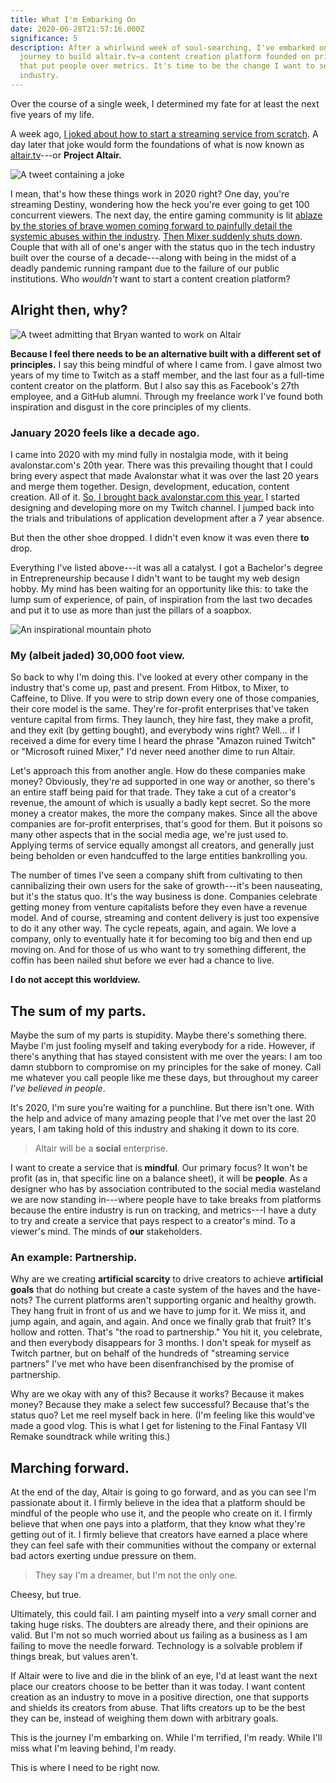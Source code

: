 ```yaml
---
title: What I'm Embarking On
date: 2020-06-28T21:57:16.000Z
significance: 5
description: After a whirlwind week of soul-searching, I've embarked on a new
  journey to build altair.tv—a content creation platform founded on principles
  that put people over metrics. It's time to be the change I want to see in this
  industry.
---
```



<Lead>

Over the course of a single week, I determined my fate for at least the next five years of my life.

</Lead>

A week ago, [I joked about how to start a streaming service from scratch](https://twitter.com/avalonstar/status/1275143205227388928). A day later that joke would form the foundations of what is now known as [altair.tv](https://altair.tv)---or **Project Altair.**

<Image src="2020-06-28/tweet-1.webp" alt="A tweet containing a joke" caption="No really, I'm asking for a friend." />

I mean, that's how these things work in 2020 right? One day, you're streaming Destiny, wondering how the heck you're ever going to get 100 concurrent viewers. The next day, the entire gaming community is lit [ablaze by the stories of brave women coming forward to painfully detail the systemic abuses within the industry](https://twitter.com/JessyQuil/status/1275638188187496450). [Then Mixer suddenly shuts down](https://twitter.com/WatchMixer/status/1275134189738713088). Couple that with all of one's anger with the status quo in the tech industry built over the course of a decade---along with being in the midst of a deadly pandemic running rampant due to the failure of our public institutions. Who _wouldn't_ want to start a content creation platform?

## Alright then, why?

<Image src="2020-06-28/tweet-2.webp" alt="A tweet admitting that Bryan wanted to work on Altair" caption="Famous last words. 😅" />

**Because I feel there needs to be an alternative built with a different set of principles.** I say this being mindful of where I came from. I gave almost two years of my time to Twitch as a staff member, and the last four as a full-time content creator on the platform. But I also say this as Facebook's 27th employee, and a GitHub alumni. Through my freelance work I've found both inspiration and disgust in the core principles of my clients.

### January 2020 feels like a decade ago.

I came into 2020 with my mind fully in nostalgia mode, with it being avalonstar.com's 20th year. There was this prevailing thought that I could bring every aspect that made Avalonstar what it was over the last 20 years and merge them together. Design, development, education, content creation. All of it. [So, I brought back avalonstar.com this year.](https://avalonstar.com/blog/2020/rebooted) I started designing and developing more on my Twitch channel. I jumped back into the trials and tribulations of application development after a 7 year absence.

But then the other shoe dropped. I didn't even know it was even there **to** drop.

Everything I've listed above---it was all a catalyst. I got a Bachelor's degree in Entrepreneurship because I didn't want to be taught my web design hobby. My mind has been waiting for an opportunity like this: to take the lump sum of experience, of pain, of inspiration from the last two decades and put it to use as more than just the pillars of a soapbox.

<Image src="2020-06-28/mountain.webp" alt="An inspirational mountain photo" caption="Photo by Aravind Kumar on Unsplash." />

### My (albeit jaded) 30,000 foot view.

So back to why I'm doing this. I've looked at every other company in the industry that's come up, past and present. From Hitbox, to Mixer, to Caffeine, to Dlive. If you were to strip down every one of those companies, their core model is the same. They're for-profit enterprises that've taken venture capital from firms. They launch, they hire fast, they make a profit, and they exit (by getting bought), and everybody wins right? Well... if I received a dime for every time I heard the phrase "Amazon ruined Twitch" or "Microsoft ruined Mixer," I'd never need another dime to run Altair.

Let's approach this from another angle. How do these companies make money? Obviously, they're ad supported in one way or another, so there's an entire staff being paid for that trade. They take a cut of a creator's revenue, the amount of which is usually a badly kept secret. So the more money a creator makes, the more the company makes. Since all the above companies are for-profit enterprises, that's good for them. But it poisons so many other aspects that in the social media age, we're just used to. Applying terms of service equally amongst all creators, and generally just being beholden or even handcuffed to the large entities bankrolling you.

The number of times I've seen a company shift from cultivating to then cannibalizing their own users for the sake of growth---it's been nauseating, but it's the status quo. It's the way business is done. Companies celebrate getting money from venture capitalists before they even have a revenue model. And of course, streaming and content delivery is just too expensive to do it any other way. The cycle repeats, again, and again. We love a company, only to eventually hate it for becoming too big and then end up moving on. And for those of us who want to try something different, the coffin has been nailed shut before we ever had a chance to live.

**I do not accept this worldview.**

## The sum of my parts.

Maybe the sum of my parts is stupidity. Maybe there's something there. Maybe I'm just fooling myself and taking everybody for a ride. However, if there's anything that has stayed consistent with me over the years: I am too damn stubborn to compromise on my principles for the sake of money. Call me whatever you call people like me these days, but throughout my career _I've believed in people_.

It's 2020, I'm sure you're waiting for a punchline. But there isn't one. With the help and advice of many amazing people that I've met over the last 20 years, I am taking hold of this industry and shaking it down to its core.

> Altair will be a **social** enterprise.

I want to create a service that is **mindful**. Our primary focus? It won't be profit (as in, that specific line on a balance sheet), it will be **people**. As a designer who has by association contributed to the social media wasteland we are now standing in---where people have to take breaks from platforms because the entire industry is run on tracking, and metrics---I have a duty to try and create a service that pays respect to a creator's mind. To a viewer's mind. The minds of **our** stakeholders.

### An example: Partnership.

Why are we creating **artificial scarcity** to drive creators to achieve **artificial goals** that do nothing but create a caste system of the haves and the have-nots? The current platforms aren't supporting organic and healthy growth. They hang fruit in front of us and we have to jump for it. We miss it, and jump again, and again, and again. And once we finally grab that fruit? It's hollow and rotten. That's "the road to partnership." You hit it, you celebrate, and then everybody disappears for 3 months. I don't speak for myself as Twitch partner, but on behalf of the hundreds of "streaming service partners" I've met who have been disenfranchised by the promise of partnership.

Why are we okay with any of this? Because it works? Because it makes money? Because they make a select few successful? Because that's the status quo? Let me reel myself back in here. (I'm feeling like this would've made a good vlog. This is what I get for listening to the Final Fantasy VII Remake soundtrack while writing this.)

## Marching forward.

At the end of the day, Altair is going to go forward, and as you can see I'm passionate about it. I firmly believe in the idea that a platform should be mindful of the people who use it, and the people who create on it. I firmly believe that when one pays into a platform, that they know what they're getting out of it. I firmly believe that creators have earned a place where they can feel safe with their communities without the company or external bad actors exerting undue pressure on them.

> They say I'm a dreamer, but I'm not the only one.

Cheesy, but true.

Ultimately, this could fail. I am painting myself into a _very_ small corner and taking huge risks. The doubters are already there, and their opinions are valid. But I'm not so much worried about us failing as a business as I am failing to move the needle forward. Technology is a solvable problem if things break, but values aren't.

If Altair were to live and die in the blink of an eye, I'd at least want the next place our creators choose to be better than it was today. I want content creation as an industry to move in a positive direction, one that supports and shields its creators from abuse. That lifts creators up to be the best they can be, instead of weighing them down with arbitrary goals.

This is the journey I'm embarking on. While I'm terrified, I'm ready. While I'll miss what I'm leaving behind, I'm ready.

This is where I need to be right now.
